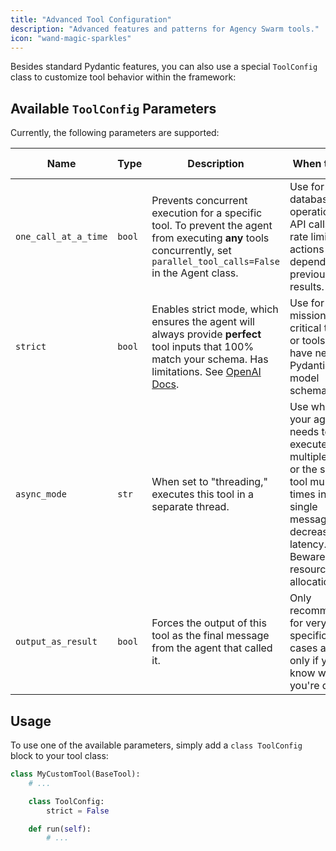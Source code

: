 ```yaml
---
title: "Advanced Tool Configuration"
description: "Advanced features and patterns for Agency Swarm tools."
icon: "wand-magic-sparkles"
---
```


Besides standard Pydantic features, you can also use a special `ToolConfig` class to customize tool behavior within the framework:

## Available `ToolConfig` Parameters

Currently, the following parameters are supported:

| Name               | Type    | Description                                                                                                      | When to Use                                                                                          | Default Value |
|--------------------|---------|------------------------------------------------------------------------------------------------------------------|------------------------------------------------------------------------------------------------------|---------------|
| `one_call_at_a_time` | `bool` | Prevents concurrent execution for a specific tool. To prevent the agent from executing **any** tools concurrently, set `parallel_tool_calls=False` in the Agent class. | Use for database operations, API calls with rate limits, or actions that depend on previous results. | `False`         |
| `strict`             | `bool` | Enables strict mode, which ensures the agent will always provide **perfect** tool inputs that 100% match your schema. Has limitations. See [OpenAI Docs](https://platform.openai.com/docs/guides/structured-outputs#supported-schemas). | Use for mission-critical tools or tools that have nested Pydantic model schemas.                     | `False`         |
| `async_mode`         | `str`  | When set to "threading," executes this tool in a separate thread.                                                  | Use when your agent needs to execute multiple tools or the same tool multiple times in a single message to decrease latency. Beware of resource allocation. | `None`          |
| `output_as_result`   | `bool` | Forces the output of this tool as the final message from the agent that called it.                                     | Only recommended for very specific use cases and only if you know what you're doing.                 | `False`         |

## Usage

To use one of the available parameters, simply add a `class ToolConfig` block to your tool class:

```python
class MyCustomTool(BaseTool):
    # ...

    class ToolConfig:
        strict = False

    def run(self):
        # ...
```

